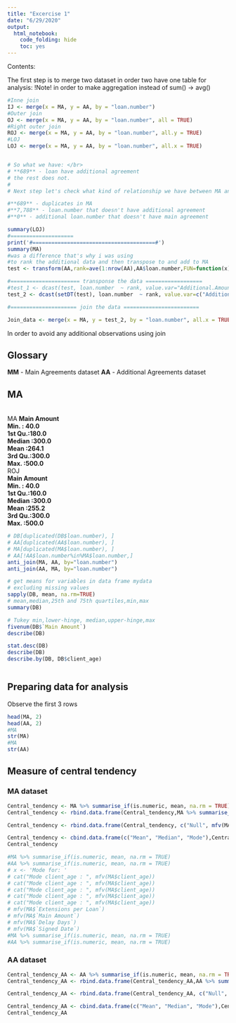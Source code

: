 ```yaml
---
title: "Excercise 1"
date: "6/29/2020" 
output: 
  html_notebook: 
    code_folding: hide
    toc: yes
---
```

Contents:

The first step is to merge two dataset in order two have one table for analysis:
!Note! in order to make aggregation instead of sum() -> avg() 
```r
#Inne join
IJ <- merge(x = MA, y = AA, by = "loan.number")
#Outer join
OJ <- merge(x = MA, y = AA, by = "loan.number", all = TRUE)
#Right outer join 
ROJ <- merge(x = MA, y = AA, by = "loan.number", all.y = TRUE)
#LOJ
LOJ <- merge(x = MA, y = AA, by = "loan.number", all.x = TRUE)


# So what we have: </br>
# **689** - loan have additional agreement 
# the rest does not. 
# 
# Next step let's check what kind of relationship we have between MA and AA

#**689** - duplicates in MA 
#**7,788** - loan.number that doesn't have additional agreement 
#**0** - additional loan.number that doesn't have main agreement

summary(LOJ)
#====================
print('#=======================================#')
summary(MA)
#was a difference that's why i was using 
#to rank the additional data and then transpose to and add to MA
test <- transform(AA,rank=ave(1:nrow(AA),AA$loan.number,FUN=function(x) order(AA$loan.number[x],AA$created[x],decreasing=FALSE)))

#====================== transponse the data ==================
#test_1 <- dcast(test, loan.number  ~ rank, value.var="Additional.Amount")
test_2 <- dcast(setDT(test), loan.number  ~ rank, value.var=c("Additional.Amount", "created"))

#===================== join the data ========================

Join_data <- merge(x = MA, y = test_2, by = "loan.number", all.x = TRUE)


```
In order to avoid any additional observations using join </br>

## Glossary 

**MM** - Main Agreements dataset
**AA** - Additional Agreements dataset 

## MA 

</br>
MA
**
Main Amount   
Min.   : 40.0  
1st Qu.:180.0  
Median :300.0  
Mean   :264.1  
3rd Qu.:300.0  
Max.   :500.0 
**
</br>
ROJ
</br>
**
Main Amount   
Min.   : 40.0  
1st Qu.:160.0  
Median :300.0  
Mean   :255.2  
3rd Qu.:300.0  
Max.   :500.0 
**

```r
# DB[duplicated(DB$loan.number), ]  
# AA[duplicated(AA$loan.number), ]  
# MA[duplicated(MA$loan.number), ]  
# AA[!AA$loan.number%in%MA$loan.number,]
anti_join(MA, AA, by="loan.number")
anti_join(AA, MA, by="loan.number")

```


```r
# get means for variables in data frame mydata
# excluding missing values
sapply(DB, mean, na.rm=TRUE)
# mean,median,25th and 75th quartiles,min,max
summary(DB)

# Tukey min,lower-hinge, median,upper-hinge,max
fivenum(DB$`Main Amount`)
describe(DB)

```


```r
stat.desc(DB)
describe(DB)
describe.by(DB, DB$client_age)



```





## Preparing data for analysis 
Observe the first 3 rows
```r
head(MA, 2)
head(AA, 2)
#MA
str(MA)
#MA
str(AA)
```
## Measure of central tendency

### MA dataset
```r
Central_tendency <- MA %>% summarise_if(is.numeric, mean, na.rm = TRUE)  
Central_tendency <- rbind.data.frame(Central_tendency,MA %>% summarise_if(is.numeric, median, na.rm = TRUE), stringsAsFactors = FALSE)

Central_tendency <- rbind.data.frame(Central_tendency, c("Null", mfv(MA$`Client Number`),mfv(MA$client_age)[1:1],mfv(MA$`Extensions per Loan`),mfv(MA$`Main Amount`),mfv(MA$`Delay Days`)), stringsAsFactors = FALSE)

Central_tendency <- cbind.data.frame(c("Mean", "Median", "Mode"),Central_tendency, stringsAsFactors = FALSE )  
Central_tendency

#MA %>% summarise_if(is.numeric, mean, na.rm = TRUE)
#AA %>% summarise_if(is.numeric, mean, na.rm = TRUE)
# x <- 'Mode for: '
# cat("Mode client_age : ", mfv(MA$client_age))
# cat("Mode client_age : ", mfv(MA$client_age))
# cat("Mode client_age : ", mfv(MA$client_age))
# cat("Mode client_age : ", mfv(MA$client_age))
# cat("Mode client_age : ", mfv(MA$client_age))
# mfv(MA$`Extensions per Loan`)
# mfv(MA$`Main Amount`)
# mfv(MA$`Delay Days`)
# mfv(MA$`Signed Date`)
#MA %>% summarise_if(is.numeric, mean, na.rm = TRUE)
#AA %>% summarise_if(is.numeric, mean, na.rm = TRUE)
```
### AA dataset

```r
Central_tendency_AA <- AA %>% summarise_if(is.numeric, mean, na.rm = TRUE)  
Central_tendency_AA <- rbind.data.frame(Central_tendency_AA,AA %>% summarise_if(is.numeric, median, na.rm = TRUE), stringsAsFactors = FALSE)

Central_tendency_AA <- rbind.data.frame(Central_tendency_AA, c("Null", mfv(AA$loan.number),mfv(AA$Additional.Amount),NULL), stringsAsFactors = FALSE)

Central_tendency_AA <- cbind.data.frame(c("Mean", "Median", "Mode"),Central_tendency_AA, stringsAsFactors = FALSE )  
Central_tendency_AA
```


